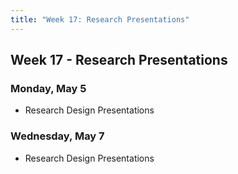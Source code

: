 ```yaml
---
title: "Week 17: Research Presentations"
---
```


::: {.content-visible when-format="pdf"}

## Week 17 - Research Presentations

:::


### Monday, May 5

- Research Design Presentations



### Wednesday, May 7

- Research Design Presentations


